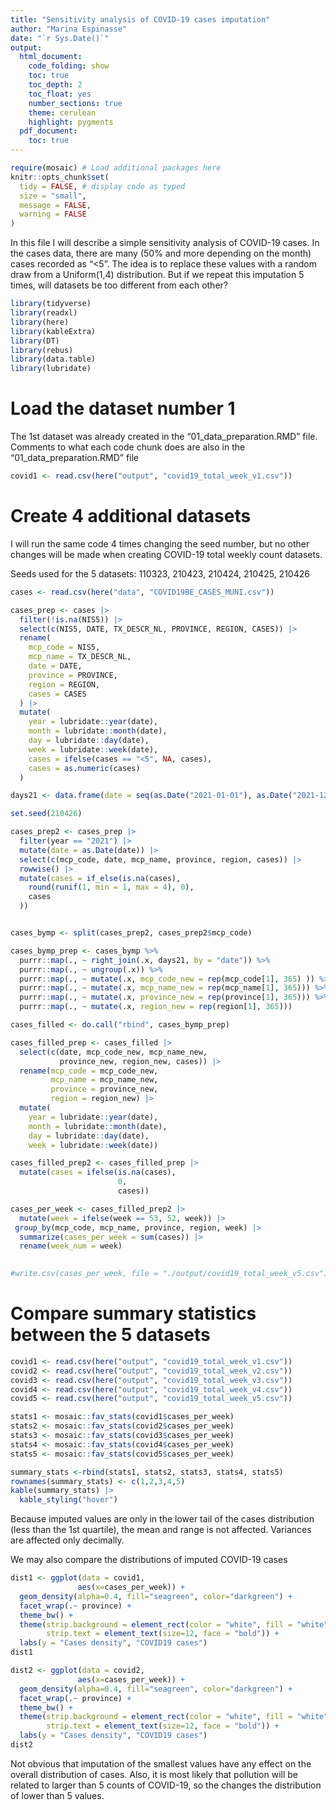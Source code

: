 ```yaml
---
title: "Sensitivity analysis of COVID-19 cases imputation"
author: "Marina Espinasse"
date: "`r Sys.Date()`"
output:
  html_document:
    code_folding: show
    toc: true
    toc_depth: 2
    toc_float: yes
    number_sections: true
    theme: cerulean
    highlight: pygments
  pdf_document:
    toc: true
---
```


```r
require(mosaic) # Load additional packages here
knitr::opts_chunk$set(
  tidy = FALSE, # display code as typed
  size = "small",
  message = FALSE,
  warning = FALSE
) 
```

In this file I will describe a simple sensitivity analysis of COVID-19 cases. In the cases data, there are many (50% and more depending on the month) cases recorded as "<5". The idea is to replace these values with a random draw from a Uniform(1,4) distribution. But if we repeat this imputation 5 times, will datasets be too different from each other?


```r
library(tidyverse)
library(readxl)
library(here)
library(kableExtra)
library(DT)
library(rebus)
library(data.table)
library(lubridate)
```

# Load the dataset number 1
The 1st dataset was already created in the "01_data_preparation.RMD" file. Comments to what each code chunk does are also in the "01_data_preparation.RMD" file

```r
covid1 <- read.csv(here("output", "covid19_total_week_v1.csv"))
```


# Create 4 additional datasets

I will run the same code 4 times changing the seed number, but no other changes will be made when creating COVID-19 total weekly count datasets.

Seeds used for the 5 datasets: 110323, 210423, 210424, 210425, 210426

```r
cases <- read.csv(here("data", "COVID19BE_CASES_MUNI.csv"))
```

```r
cases_prep <- cases |>
  filter(!is.na(NIS5)) |>
  select(c(NIS5, DATE, TX_DESCR_NL, PROVINCE, REGION, CASES)) |>
  rename(
    mcp_code = NIS5,
    mcp_name = TX_DESCR_NL,
    date = DATE,
    province = PROVINCE,
    region = REGION,
    cases = CASES
  ) |>
  mutate(
    year = lubridate::year(date),
    month = lubridate::month(date),
    day = lubridate::day(date),
    week = lubridate::week(date),
    cases = ifelse(cases == "<5", NA, cases),
    cases = as.numeric(cases)
  ) 
```


```r
days21 <- data.frame(date = seq(as.Date("2021-01-01"), as.Date("2021-12-31"), by = "+1 day"))

set.seed(210426)

cases_prep2 <- cases_prep |>
  filter(year == "2021") |>
  mutate(date = as.Date(date)) |> 
  select(c(mcp_code, date, mcp_name, province, region, cases)) |> 
  rowwise() |>
  mutate(cases = if_else(is.na(cases),
    round(runif(1, min = 1, max = 4), 0),
    cases
  ))


cases_bymp <- split(cases_prep2, cases_prep2$mcp_code)
```

```r
cases_bymp_prep <- cases_bymp %>%
  purrr::map(., ~ right_join(.x, days21, by = "date")) %>%
  purrr::map(., ~ ungroup(.x)) %>%
  purrr::map(., ~ mutate(.x, mcp_code_new = rep(mcp_code[1], 365) )) %>%
  purrr::map(., ~ mutate(.x, mcp_name_new = rep(mcp_name[1], 365))) %>%
  purrr::map(., ~ mutate(.x, province_new = rep(province[1], 365))) %>%
  purrr::map(., ~ mutate(.x, region_new = rep(region[1], 365)))

```


```r
cases_filled <- do.call("rbind", cases_bymp_prep)

cases_filled_prep <- cases_filled |> 
  select(c(date, mcp_code_new, mcp_name_new,
           province_new, region_new, cases)) |> 
  rename(mcp_code = mcp_code_new,
         mcp_name = mcp_name_new,
         province = province_new,
         region = region_new) |> 
  mutate(
    year = lubridate::year(date),
    month = lubridate::month(date),
    day = lubridate::day(date),
    week = lubridate::week(date))
```

```r
cases_filled_prep2 <- cases_filled_prep |> 
  mutate(cases = ifelse(is.na(cases),
                        0,
                        cases))
```

```r
cases_per_week <- cases_filled_prep2 |> 
  mutate(week = ifelse(week == 53, 52, week)) |> 
 group_by(mcp_code, mcp_name, province, region, week) |> 
  summarize(cases_per_week = sum(cases)) |> 
  rename(week_num = week)
          
```

```r
#write.csv(cases_per_week, file = "./output/covid19_total_week_v5.csv")
```


# Compare summary statistics between the 5 datasets

```r
covid1 <- read.csv(here("output", "covid19_total_week_v1.csv"))
covid2 <- read.csv(here("output", "covid19_total_week_v2.csv"))
covid3 <- read.csv(here("output", "covid19_total_week_v3.csv"))
covid4 <- read.csv(here("output", "covid19_total_week_v4.csv"))
covid5 <- read.csv(here("output", "covid19_total_week_v5.csv"))

```

```r
stats1 <- mosaic::fav_stats(covid1$cases_per_week)
stats2 <- mosaic::fav_stats(covid2$cases_per_week)
stats3 <- mosaic::fav_stats(covid3$cases_per_week)
stats4 <- mosaic::fav_stats(covid4$cases_per_week)
stats5 <- mosaic::fav_stats(covid5$cases_per_week)

summary_stats <-rbind(stats1, stats2, stats3, stats4, stats5)
rownames(summary_stats) <- c(1,2,3,4,5)
kable(summary_stats) |> 
  kable_styling("hover")


```

Because imputed values are only in the lower tail of the cases distribution (less than the 1st quartile), the mean and range is not affected. Variances are affected only decimally. 

We may also compare the distributions of imputed COVID-19 cases
```r
dist1 <- ggplot(data = covid1,
               aes(x=cases_per_week)) +
  geom_density(alpha=0.4, fill="seagreen", color="darkgreen") +
  facet_wrap(.~ province) +
  theme_bw() +
  theme(strip.background = element_rect(color = "white", fill = "white"),
        strip.text = element_text(size=12, face = "bold")) +
  labs(y = "Cases density", "COVID19 cases")
dist1
```

```r
dist2 <- ggplot(data = covid2,
               aes(x=cases_per_week)) +
  geom_density(alpha=0.4, fill="seagreen", color="darkgreen") +
  facet_wrap(.~ province) +
  theme_bw() +
  theme(strip.background = element_rect(color = "white", fill = "white"),
        strip.text = element_text(size=12, face = "bold")) +
  labs(y = "Cases density", "COVID19 cases")
dist2
```
Not obvious that imputation of the smallest values have any effect on the overall distribution of cases. Also, it is most likely that pollution will be related to larger than 5 counts of COVID-19, so the changes the distribution of lower than 5 values.
